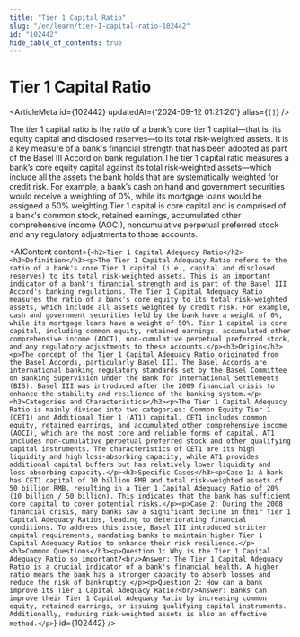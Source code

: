 ```yaml
---
title: "Tier 1 Capital Ratio"
slug: "/en/learn/tier-1-capital-ratio-102442"
id: "102442"
hide_table_of_contents: true
---
```



# Tier 1 Capital Ratio

<ArticleMeta id={102442} updatedAt={'2024-09-12 01:21:20'} alias={`[]`} />
<div className='border-solid border-b border-t-0 my-4 border-[var(--ifm-color-gray-300)]' />

The tier 1 capital ratio is the ratio of a bank’s core tier 1 capital—that is, its equity capital and disclosed reserves—to its total risk-weighted assets. It is a key measure of a bank's financial strength that has been adopted as part of the Basel III Accord on bank regulation.The tier 1 capital ratio measures a bank’s core equity capital against its total risk-weighted assets—which include all the assets the bank holds that are systematically weighted for credit risk. For example, a bank’s cash on hand and government securities would receive a weighting of 0%, while its mortgage loans would be assigned a 50% weighting.Tier 1 capital is core capital and is comprised of a bank's common stock, retained earnings, accumulated other comprehensive income (AOCI), noncumulative perpetual preferred stock and any regulatory adjustments to those accounts.

<AIContent content={`<h2>Tier 1 Capital Adequacy Ratio</h2><h3>Definition</h3><p>The Tier 1 Capital Adequacy Ratio refers to the ratio of a bank's core Tier 1 capital (i.e., capital and disclosed reserves) to its total risk-weighted assets. This is an important indicator of a bank's financial strength and is part of the Basel III Accord's banking regulations. The Tier 1 Capital Adequacy Ratio measures the ratio of a bank's core equity to its total risk-weighted assets, which include all assets weighted by credit risk. For example, cash and government securities held by the bank have a weight of 0%, while its mortgage loans have a weight of 50%. Tier 1 capital is core capital, including common equity, retained earnings, accumulated other comprehensive income (AOCI), non-cumulative perpetual preferred stock, and any regulatory adjustments to these accounts.</p><h3>Origin</h3><p>The concept of the Tier 1 Capital Adequacy Ratio originated from the Basel Accords, particularly Basel III. The Basel Accords are international banking regulatory standards set by the Basel Committee on Banking Supervision under the Bank for International Settlements (BIS). Basel III was introduced after the 2009 financial crisis to enhance the stability and resilience of the banking system.</p><h3>Categories and Characteristics</h3><p>The Tier 1 Capital Adequacy Ratio is mainly divided into two categories: Common Equity Tier 1 (CET1) and Additional Tier 1 (AT1) capital. CET1 includes common equity, retained earnings, and accumulated other comprehensive income (AOCI), which are the most core and reliable forms of capital. AT1 includes non-cumulative perpetual preferred stock and other qualifying capital instruments. The characteristics of CET1 are its high liquidity and high loss-absorbing capacity, while AT1 provides additional capital buffers but has relatively lower liquidity and loss-absorbing capacity.</p><h3>Specific Cases</h3><p>Case 1: A bank has CET1 capital of 10 billion RMB and total risk-weighted assets of 50 billion RMB, resulting in a Tier 1 Capital Adequacy Ratio of 20% (10 billion / 50 billion). This indicates that the bank has sufficient core capital to cover potential risks.</p><p>Case 2: During the 2008 financial crisis, many banks saw a significant decline in their Tier 1 Capital Adequacy Ratios, leading to deteriorating financial conditions. To address this issue, Basel III introduced stricter capital requirements, mandating banks to maintain higher Tier 1 Capital Adequacy Ratios to enhance their risk resilience.</p><h3>Common Questions</h3><p>Question 1: Why is the Tier 1 Capital Adequacy Ratio so important?<br/>Answer: The Tier 1 Capital Adequacy Ratio is a crucial indicator of a bank's financial health. A higher ratio means the bank has a stronger capacity to absorb losses and reduce the risk of bankruptcy.</p><p>Question 2: How can a bank improve its Tier 1 Capital Adequacy Ratio?<br/>Answer: Banks can improve their Tier 1 Capital Adequacy Ratio by increasing common equity, retained earnings, or issuing qualifying capital instruments. Additionally, reducing risk-weighted assets is also an effective method.</p>`} id={102442} />
